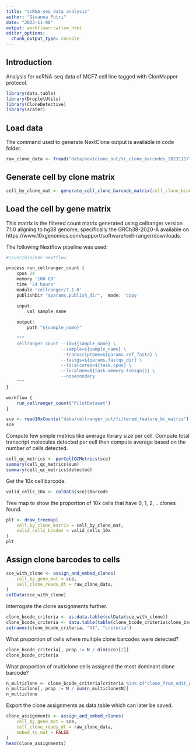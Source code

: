 ```yaml
---
title: "scRNA-seq data analysis"
author: "Givanna Putri"
date: "2023-11-08"
output: workflowr::wflow_html
editor_options:
  chunk_output_type: console
---
```


## Introduction

Analysis for scRNA-seq data of MCF7 cell line tagged with ClonMapper protocol.

```r
library(data.table)
library(DropletUtils)
library(CloneDetective)
library(scater)
```

## Load data

The command used to generate NextClone output is available in code folder.

```r
raw_clone_data <- fread("data/nextclone_out/sc_clone_barcodes_20231117.csv")
```


## Generate cell by clone matrix

```r
cell_by_clone_mat <- generate_cell_clone_barcode_matrix(cell_clone_bcode_dt = raw_clone_data)
```

## Load the cell by gene matrix

This matrix is the filtered count matrix generated using cellranger version 7.1.0
aligning to hg38 genome, specifically the GRCh38-2020-A available on https://www.10xgenomics.com/support/software/cell-ranger/downloads.

The following Nextflow pipeline was used:

```r
#!/usr/bin/env nextflow

process run_cellranger_count {
    cpus 24
    memory '100 GB'
    time '24 hours'
    module 'cellranger/7.1.0'
    publishDir "$params.publish_dir",  mode: 'copy'

    input:
        val sample_name
    
    output:
        path "${sample_name}"

    """
    cellranger count --id=${sample_name} \
                     --sample=${sample_name} \
                     --transcriptome=${params.ref_fasta} \
                     --fastqs=${params.fastqs_dir} \
                     --localcores=${task.cpus} \
                     --localmem=${task.memory.toGiga()} \
                     --nosecondary
    """
}

workflow {
    run_cellranger_count("PilotDataset")
}
```


```r
sce <- read10xCounts("data/cellranger_out/filtered_feature_bc_matrix")
sce
```

Compute few simple metrics like average library size per cell.
Compute total transcript molecules detected per cell then compute average
based on the number of cells detected.

```r
cell_qc_metrics <- perCellQCMetrics(sce)
summary(cell_qc_metrics$sum)
summary(cell_qc_metrics$detected)
```


Get the 10x cell barcode.

```r
valid_cells_10x <- colData(sce)$Barcode
```

Tree map to show the proportion of 10x cells that have 0, 1, 2, .. clones found.

```r
plt <- draw_treemap(
    cell_by_clone_matrix = cell_by_clone_mat,
    valid_cells_bcodes = valid_cells_10x
)
plt
```

## Assign clone barcodes to cells

```r
sce_with_clone <- assign_and_embed_clones(
    cell_by_gene_mat = sce,
    cell_clone_reads_dt = raw_clone_data,
)
colData(sce_with_clone)

```

Interrogate the clone assignments further.

```r
clone_bcode_criteria <- as.data.table(colData(sce_with_clone))
clone_bcode_criteria <- data.table(table(clone_bcode_criteria$clone_barcode_criteria))
setnames(clone_bcode_criteria, "V1", "criteria")
```

What proportion of cells where multiple clone barcodes were detected?

```r
clone_bcode_criteria[, prop := N / dim(sce)[2]]
clone_bcode_criteria
```

What proportion of multiclone cells assigned the most dominant clone barcode?

```r
n_multiclone <- clone_bcode_criteria[criteria %in% c("clone_from_edit_distance", "dominant_clone_moreThan_0_5")]
n_multiclone[, prop := N / sum(n_multiclone$N)]
n_multiclone
```

Export the clone assignments as data.table which can later be saved.

```r
clone_assignments <- assign_and_embed_clones(
    cell_by_gene_mat = sce,
    cell_clone_reads_dt = raw_clone_data,
    embed_to_mat = FALSE
)
head(clone_assignments)
```

